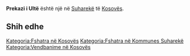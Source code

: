 {{Fshat në 
 | Emri                = Prekazi i Ultë
 | EmriAlt                = 
 | NAME_SHORT_FORM=      
 | NAME_GENERIC=      
 | NAME_SORT_NAME_RO=      PREKAZIIULTE
 | FULL_NAME_RO = Prekazi i Ultë
 | FULL_NAME_ND_RO=Prekazi i Ulte
 | SORT_NAME_RG=PREKAZIIULTE
 | FULL_NAME_RG=Prekazi i Ultë
 | FULL_NAME_ND_RG=Prekazi i Ulte
 | SRP_NAME_SHORT_FORM=      
 | SRP_NAME_GENERIC=      
 | SRP_NAME_SORT_NAME_RO=      
 | SRP_FULL_NAME_RO = 
 | SRP_FULL_NAME_ND_RO=
 | SRP_SORT_NAME_RG=
 | SRP_FULL_NAME_RG=
 | SRP_FULL_NAME_ND_RG=
 | Emri (Rasa dhanore) = 
 | Figura              = 
 | Shteti              = Kosovo
 | Komuna              = Suharekë
 | Kodi postar         = 
 | Sipërfaqja          = 

 | Popullsia           = 

 | Regj. i popullsisë  = 
 | Dend. e popullsisë  = 
 | Faqja zyrtare       = 
 <!--- Koordinatat ----> 
 | Gjerësia            = 42.749167
 | Gjatësia            = 20.820278
 | Lartësia            = 
}}
'''Prekazi i Ultë''' është një [[]] në [[Suharekë]] të [[Kosovës]].

<!-- == Gjeografia == -->
<!-- == Historia == -->
<!-- == Demografia == -->
== Shih edhe ==
{{Komuna Suharekë}}
{{Kosovo-Administrata-Cung}}

[[Kategoria:Fshatra në Kosovës]]
[[Kategoria:Fshatra në Kommunes Suharekë]]
[[Kategoria:Vendbanime në Kosovës]]